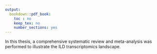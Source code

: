 ```yaml
---
output:
  bookdown::pdf_book:
    toc : no
    keep_tex: no
    number_sections: yes
---
```


<!-- This section is mandatory! -->

In this thesis, a comprehensive systematic review and meta-analysis was performed to illustrate the ILD transcriptomics landscape. 
